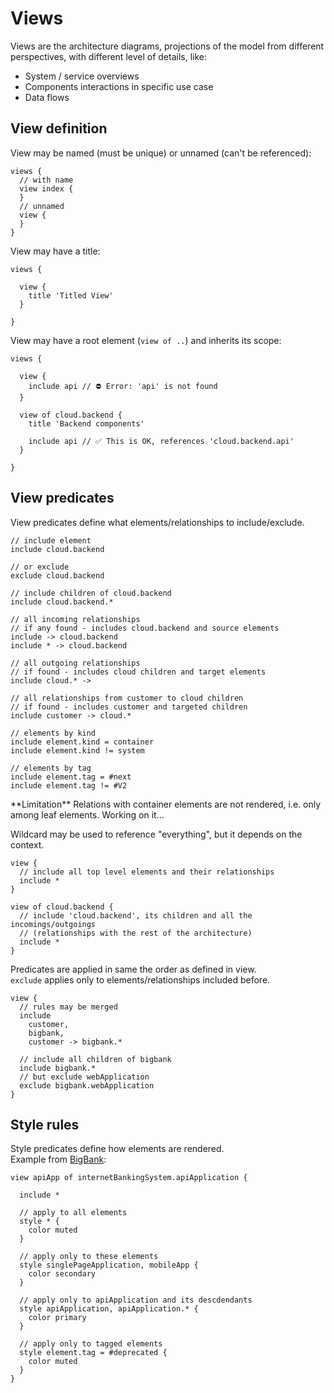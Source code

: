 
# Views

Views are the architecture diagrams, projections of the model from different perspectives, with different level of details, like:

- System / service overviews
- Components interactions in specific use case
- Data flows

## View definition

View may be named (must be unique) or unnamed (can't be referenced):

```likec4 filename="views.c4"
views {
  // with name
  view index {
  }
  // unnamed
  view {
  }
}
```

View may have a title:

```likec4 filename="views.c4"
views {

  view {
    title 'Titled View'
  }

}
```

View may have a root element (`view of ..`) and inherits its scope:

```likec4 filename="views.c4"
views {

  view {
    include api // ⛔️ Error: 'api' is not found
  }

  view of cloud.backend {
    title 'Backend components'

    include api // ✅ This is OK, references 'cloud.backend.api'
  }

}
```

## View predicates

View predicates define what elements/relationships to include/exclude.

```likec4
// include element
include cloud.backend

// or exclude
exclude cloud.backend

// include children of cloud.backend
include cloud.backend.*

// all incoming relationships
// if any found - includes cloud.backend and source elements
include -> cloud.backend
include * -> cloud.backend

// all outgoing relationships
// if found - includes cloud children and target elements
include cloud.* ->

// all relationships from customer to cloud children
// if found - includes customer and targeted children
include customer -> cloud.*

// elements by kind
include element.kind = container
include element.kind != system

// elements by tag
include element.tag = #next
include element.tag != #V2
```

<Callout type='info' emoji='ℹ️'>
**Limitation**  
Relations with container elements are not rendered, i.e. only among leaf elements.  
Working on it...
</Callout>

Wildcard may be used to reference "everything", but it depends on the context.

```likec4
view {
  // include all top level elements and their relationships
  include *
}

view of cloud.backend {
  // include 'cloud.backend', its children and all the incomings/outgoings
  // (relationships with the rest of the architecture)
  include *
}
```

Predicates are applied in same the order as defined in view.  
`exclude` applies only to elements/relationships included before.

```likec4
view {
  // rules may be merged
  include
    customer,
    bigbank,
    customer -> bigbank.*

  // include all children of bigbank
  include bigbank.*
  // but exclude webApplication
  exclude bigbank.webApplication
}
```

## Style rules

Style predicates define how elements are rendered.  
Example from [BigBank](/examples/bigbank/components/):

```likec4
view apiApp of internetBankingSystem.apiApplication {

  include *

  // apply to all elements
  style * {
    color muted
  }

  // apply only to these elements
  style singlePageApplication, mobileApp {
    color secondary
  }

  // apply only to apiApplication and its descdendants
  style apiApplication, apiApplication.* {
    color primary
  }

  // apply only to tagged elements
  style element.tag = #deprecated {
    color muted
  }
}
```
